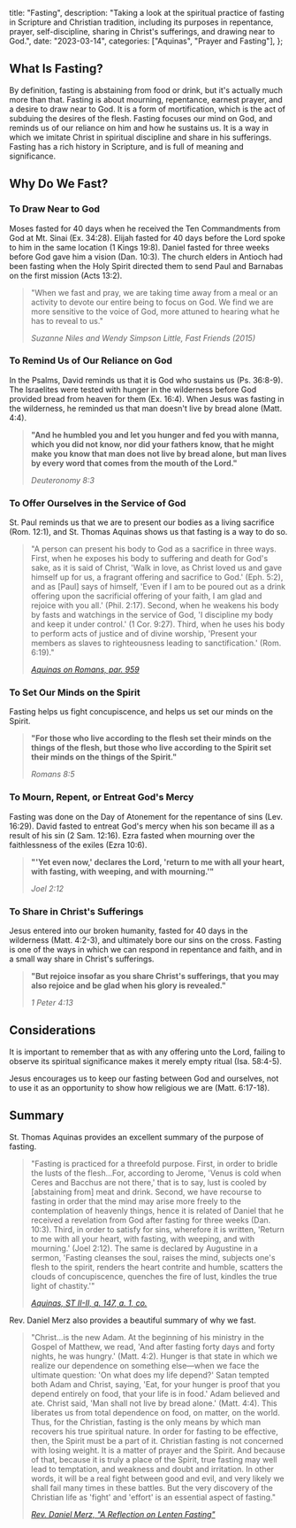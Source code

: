   title: "Fasting",
  description: "Taking a look at the spiritual practice of fasting in Scripture and Christian tradition, including its purposes in repentance, prayer, self-discipline, sharing in Christ's sufferings, and drawing near to God.",
  date: "2023-03-14",
  categories: ["Aquinas", "Prayer and Fasting"],
};

## What Is Fasting?

By definition, fasting is abstaining from food or drink, but it's actually much more than that. Fasting is about mourning, repentance, earnest prayer, and a desire to draw near to God. It is a form of mortification, which is the act of subduing the desires of the flesh. Fasting focuses our mind on God, and reminds us of our reliance on him and how he sustains us. It is a way in which we imitate Christ in spiritual discipline and share in his sufferings. Fasting has a rich history in Scripture, and is full of meaning and significance.

## Why Do We Fast?

### To Draw Near to God

Moses fasted for 40 days when he received the Ten Commandments from God at Mt. Sinai (Ex. 34:28). Elijah fasted for 40 days before the Lord spoke to him in the same location (1 Kings 19:8). Daniel fasted for three weeks before God gave him a vision (Dan. 10:3). The church elders in Antioch had been fasting when the Holy Spirit directed them to send Paul and Barnabas on the first mission (Acts 13:2).

> "When we fast and pray, we are taking time away from a meal or an activity to devote our entire being to focus on God. We find we are more sensitive to the voice of God, more attuned to hearing what he has to reveal to us."
>
> <cite>Suzanne Niles and Wendy Simpson Little, *Fast Friends* (2015)</cite>

### To Remind Us of Our Reliance on God

In the Psalms, David reminds us that it is God who sustains us (Ps. 36:8-9). The Israelites were tested with hunger in the wilderness before God provided bread from heaven for them (Ex. 16:4). When Jesus was fasting in the wilderness, he reminded us that man doesn't live by bread alone (Matt. 4:4).

> **"And he humbled you and let you hunger and fed you with manna, which you did not know, nor did your fathers know, that he might make you know that man does not live by bread alone, but man lives by every word that comes from the mouth of the Lord."**
>
> <cite>Deuteronomy 8:3</cite>

### To Offer Ourselves in the Service of God

St. Paul reminds us that we are to present our bodies as a living sacrifice (Rom. 12:1), and St. Thomas Aquinas shows us that fasting is a way to do so.

> "A person can present his body to God as a sacrifice in three ways. First, when he exposes his body to suffering and death for God's sake, as it is said of Christ, 'Walk in love, as Christ loved us and gave himself up for us, a fragrant offering and sacrifice to God.' (Eph. 5:2), and as [Paul] says of himself, 'Even if I am to be poured out as a drink offering upon the sacrificial offering of your faith, I am glad and rejoice with you all.' (Phil. 2:17). Second, when he weakens his body by fasts and watchings in the service of God, 'I discipline my body and keep it under control.' (1 Cor. 9:27). Third, when he uses his body to perform acts of justice and of divine worship, 'Present your members as slaves to righteousness leading to sanctification.' (Rom. 6:19)."
>
> <cite>[Aquinas on Romans, par. 959](https://aquinas.cc/la/en/~Rom.C12.L1.n959)</cite>

### To Set Our Minds on the Spirit

Fasting helps us fight concupiscence, and helps us set our minds on the Spirit.

> **"For those who live according to the flesh set their minds on the things of the flesh, but those who live according to the Spirit set their minds on the things of the Spirit."**
>
> <cite>Romans 8:5</cite>

### To Mourn, Repent, or Entreat God's Mercy

Fasting was done on the Day of Atonement for the repentance of sins (Lev. 16:29). David fasted to entreat God's mercy when his son became ill as a result of his sin (2 Sam. 12:16). Ezra fasted when mourning over the faithlessness of the exiles (Ezra 10:6).

> **"'Yet even now,' declares the Lord, 'return to me with all your heart, with fasting, with weeping, and with mourning.'"**
>
> <cite>Joel 2:12</cite>

### To Share in Christ's Sufferings

Jesus entered into our broken humanity, fasted for 40 days in the wilderness (Matt. 4:2-3), and ultimately bore our sins on the cross. Fasting is one of the ways in which we can respond in repentance and faith, and in a small way share in Christ's sufferings.

> **"But rejoice insofar as you share Christ's sufferings, that you may also rejoice and be glad when his glory is revealed."**
>
> <cite>1 Peter 4:13</cite>

## Considerations

It is important to remember that as with any offering unto the Lord, failing to observe its spiritual significance makes it merely empty ritual (Isa. 58:4-5).

Jesus encourages us to keep our fasting between God and ourselves, not to use it as an opportunity to show how religious we are (Matt. 6:17-18).

## Summary

St. Thomas Aquinas provides an excellent summary of the purpose of fasting.

> "Fasting is practiced for a threefold purpose. First, in order to bridle the lusts of the flesh…For, according to Jerome, 'Venus is cold when Ceres and Bacchus are not there,' that is to say, lust is cooled by [abstaining from] meat and drink. Second, we have recourse to fasting in order that the mind may arise more freely to the contemplation of heavenly things, hence it is related of Daniel that he received a revelation from God after fasting for three weeks (Dan. 10:3). Third, in order to satisfy for sins, wherefore it is written, 'Return to me with all your heart, with fasting, with weeping, and with mourning.' (Joel 2:12). The same is declared by Augustine in a sermon, 'Fasting cleanses the soul, raises the mind, subjects one's flesh to the spirit, renders the heart contrite and humble, scatters the clouds of concupiscence, quenches the fire of lust, kindles the true light of chastity.'"
>
> <cite>[Aquinas, ST II-II, q. 147, a. 1, co.](https://aquinas.cc/la/en/~ST.II-II.Q147.A1.C)</cite>

Rev. Daniel Merz also provides a beautiful summary of why we fast.

> "Christ…is the new Adam. At the beginning of his ministry in the Gospel of Matthew, we read, 'And after fasting forty days and forty nights, he was hungry.' (Matt. 4:2). Hunger is that state in which we realize our dependence on something else—when we face the ultimate question: 'On what does my life depend?' Satan tempted both Adam and Christ, saying, 'Eat, for your hunger is proof that you depend entirely on food, that your life is in food.' Adam believed and ate. Christ said, 'Man shall not live by bread alone.' (Matt. 4:4). This liberates us from total dependence on food, on matter, on the world. Thus, for the Christian, fasting is the only means by which man recovers his true spiritual nature. In order for fasting to be effective, then, the Spirit must be a part of it. Christian fasting is not concerned with losing weight. It is a matter of prayer and the Spirit. And because of that, because it is truly a place of the Spirit, true fasting may well lead to temptation, and weakness and doubt and irritation. In other words, it will be a real fight between good and evil, and very likely we shall fail many times in these battles. But the very discovery of the Christian life as 'fight' and 'effort' is an essential aspect of fasting."
>
> <cite>[Rev. Daniel Merz, "A Reflection on Lenten Fasting"](https://www.usccb.org/prayer-and-worship/liturgical-year-and-calendar/lent/catholic-reflection-on-lenten-fasting)</cite>
